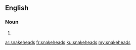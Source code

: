 ==English==

===Noun===
{{head|en}}

# {{plural of|snakehead}}

[[ar:snakeheads]]
[[fr:snakeheads]]
[[ku:snakeheads]]
[[my:snakeheads]]